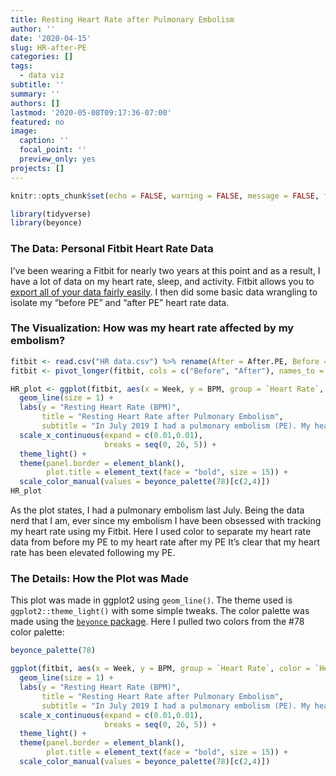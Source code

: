 ```yaml
---
title: Resting Heart Rate after Pulmonary Embolism
author: ''
date: '2020-04-15'
slug: HR-after-PE
categories: []
tags: 
  - data viz
subtitle: ''
summary: ''
authors: []
lastmod: '2020-05-08T09:17:36-07:00'
featured: no
image:
  caption: ''
  focal_point: ''
  preview_only: yes
projects: []
---
```


```r
knitr::opts_chunk$set(echo = FALSE, warning = FALSE, message = FALSE, fig.path = "static")
```

```r
library(tidyverse)
library(beyonce)
```

### The Data: Personal Fitbit Heart Rate Data

I've been wearing a Fitbit for nearly two years at this point and as a result, I have a lot of data on my heart rate, sleep, and activity. Fitbit allows you to [export all of your data fairly easily](https://help.fitbit.com/articles/en_US/Help_article/1133). I then did some basic data wrangling to isolate my "before PE" and "after PE" heart rate data.

### The Visualization: How was my heart rate affected by my embolism?

```r
fitbit <- read.csv("HR data.csv") %>% rename(After = After.PE, Before = Before.PE)
fitbit <- pivot_longer(fitbit, cols = c("Before", "After"), names_to = "Heart Rate", values_to = "BPM")
```

```r
HR_plot <- ggplot(fitbit, aes(x = Week, y = BPM, group = `Heart Rate`, color = `Heart Rate`)) +
  geom_line(size = 1) +
  labs(y = "Resting Heart Rate (BPM)",
       title = "Resting Heart Rate after Pulmonary Embolism",
       subtitle = "In July 2019 I had a pulmonary embolism (PE). My heart rate increased as a result. \nHere is my resting heart rate six months before my PE and six months after my PE.") +
  scale_x_continuous(expand = c(0.01,0.01), 
                     breaks = seq(0, 26, 5)) +
  theme_light() +
  theme(panel.border = element_blank(),
        plot.title = element_text(face = "bold", size = 15)) +
  scale_color_manual(values = beyonce_palette(78)[c(2,4)])
HR_plot
```

As the plot states, I had a pulmonary embolism last July. Being the data nerd that I am, ever since my embolism I have been obsessed with tracking my heart rate using my Fitbit. Here I used color to separate my heart rate data from before my PE to my heart rate after my PE It's clear that my heart rate has been elevated following my PE.

### The Details: How the Plot was Made

This plot was made in ggplot2 using `geom_line()`. The theme used is `ggplot2::theme_light()` with some simple tweaks. The color palette was made using the [`beyonce` package](https://github.com/dill/beyonce). Here I pulled two colors from the #78 color palette:

```r
beyonce_palette(78)
```


```r
ggplot(fitbit, aes(x = Week, y = BPM, group = `Heart Rate`, color = `Heart Rate`)) +
  geom_line(size = 1) +
  labs(y = "Resting Heart Rate (BPM)",
       title = "Resting Heart Rate after Pulmonary Embolism",
       subtitle = "In July 2019 I had a pulmonary embolism (PE). My heart rate increased as a result. \nHere is my resting heart rate six months before my PE and six months after my PE.") +
  scale_x_continuous(expand = c(0.01,0.01), 
                     breaks = seq(0, 26, 5)) +
  theme_light() +
  theme(panel.border = element_blank(),
        plot.title = element_text(face = "bold", size = 15)) +
  scale_color_manual(values = beyonce_palette(78)[c(2,4)])
```